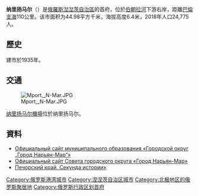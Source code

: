 {{Infobox settlement
| name = 纳里扬马尔
| native_name = {{lang|ru|Нарьян-Мар}}
| image_skyline = File:NM_collage.JPG
| imagesize = 250px
| image_caption = 纳里扬马尔市风光
| image_flag = File:Flag_of_Naryan-Mar.png
| image_shield = File:Coat of Arms of Naryan-Mar.png
| pushpin_map = Russia
| pushpin_label_position = right
| pushpin_map_caption = 纳里扬马尔在俄罗斯的位置
| settlement_type = 城市
| subdivision_type = 國家
| subdivision_name = {{RUS}}
| subdivision_type1 = [[俄罗斯自治区|自治区]]
| subdivision_name1 = [[涅涅茨自治区|涅涅茨自治区]]
| subdivision_type2 = 區
| subdivision_name2 = 
| leader_title = 市長
| leader_name = 
| leader_party = 
| established_title = 建立
| established_date = 1931年
| established_title2 = 设市
| established_date2 = 1935年
| elevation_m = 6.4
| area_total_km2 = 44.98
| population_as_of = 2018年
| population_total = 24,775
| population_density_km2 = auto
| timezone =[[莫斯科时间|莫斯科时间]]
| utc_offset = +3
| coordinates = {{coord|67|38|16|N|53|00|24|E|region:RU|display=inline,title}}
| population_demonym = 
нарьянма́рцы, нарьянма́рец
| postal_code = 166000, 166001, 166002, 166004
| area_code = +7 81853
| registration_plate = 
| blank_name = [[俄羅斯行政區劃代碼|行政區劃代碼]]
| blank_info = [http://classif.spb.ru/classificators/view/okt.php?st=A&kr=1&kod=11111 11 111]
| blank2_name = [[俄羅斯市政土地區劃代碼|市政土地區劃代碼]]
| blank2_info = [http://classif.spb.ru/classificators/view/tma.php?st=A&kr=1&kod=11851000001 11 851 000 001]
| website = {{url|www.adm-nmar.ru}}
}}

'''纳里扬马尔'''（{{lang-ru|Нарья́н-Мар|Naryan-Mar}}）是[[俄羅斯|俄羅斯]][[湼湼茨自治區|湼湼茨自治區]]的首府，位於[[伯朝拉河|伯朝拉河]]下游右岸，距離[[巴倫支海|巴倫支海]]110公里。该市面积为44.98平方千米，海拔高度6.4米，2018年人口24,775人。

==歷史==
建市於1935年。

==交通==
[[File:Mport,_N-Mar.JPG|thumb]]

[[纳里扬马尔機場|纳里扬马尔機場]]位於纳里扬马尔。

==資料==
* [https://web.archive.org/web/20111008204329/http://www.adm-nmar.ru/ Официальный сайт муниципального образования «Городской округ „Город Нарьян-Мар“»]
* [http://gorsovetnm.ru// Официальный сайт Совета городского округа «Город Нарьян-Мар»] {{Wayback|url=http://gorsovetnm.ru// |date=20210122090629 }}
* [http://fotki.yandex.ru/users/martinv/album/128169/?p=3 Печорский край. Секунда истории»] {{Wayback|url=http://fotki.yandex.ru/users/martinv/album/128169/?p=3 |date=20141205072350 }}

{{涅涅茨自治区行政区划}}
{{Cities and towns in Arkhangelsk Oblast}}
{{Authority control}}
{{俄羅斯地理小作品}}

[[Category:俄罗斯港湾城市|Category:俄罗斯港湾城市]]
[[Category:涅涅茨自治区城市|Category:涅涅茨自治区城市]]
[[Category:北极地区的俄罗斯聚居地|Category:北极地区的俄罗斯聚居地]]
[[Category:俄罗斯行政区划首府|Category:俄罗斯行政区划首府]]